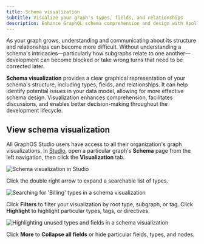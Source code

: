 ```yaml
---
title: Schema visualization
subtitle: Visualize your graph's types, fields, and relationships
description: Enhance GraphQL schema comprehension and design with Apollo GraphOS Studio's schema visualization tool.
---
```


As your graph grows, understanding and communicating about its structure and relationships can become more difficult.
Without understanding a schema's intricacies—particularly how subgraphs relate to one another—development can become blocked or take wrong turns that need to be corrected later.

**Schema visualization** provides a clear graphical representation of your schema's structure, including types, fields, and relationships.
It can help identify potential issues in your data model, allowing for more effective schema design. Visualization enhances comprehension, facilitates discussions, and enables better decision-making throughout the development lifecycle.

## View schema visualization

All GraphOS Studio users have access to all their organization's graph visualizations.
In [Studio](https://studio.apollographql.com?referrer=docs-content), open a particular graph's **Schema** page from the left navigation, then click the **Visualization** tab.

<img
  src="../../img/schema-visualization.png"
  className="screenshot"
  alt="Schema visualization in Studio"
/>

Click the double right arrow to expand a searchable list of types.

<img
  src="../../img/schema-visualization-filters.png"
  className="screenshot"
  alt="Searching for 'Billing' types in a schema visualization"
/>

Click **Filters** to filter your visualization by root type, subgraph, or tag.
Click **Highlight** to highlight particular types, tags, or directives.

<img
  src="../../img/schema-visualization-highlight.png"
  className="screenshot"
  alt="Highlighting unused types and fields in a schema visualization"
/>

Click **More** to **Collapse all fields** or hide particular fields, types, and nodes.
